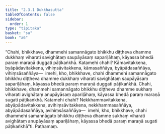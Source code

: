 ```yaml
---
title: "2.3.1 Dukkhasutta"
tableOfContents: false
sidebar:
  order: 1
type: "tipitaka"
basket: "su"
book: "a6"
---
```



<DynamicBreadcrumb />

<Division number="75" book="a6">

<Paragraph number="653" book="a6">
“Chahi, bhikkhave, dhammehi samannāgato bhikkhu diṭṭheva dhamme dukkhaṃ viharati savighātaṃ saupāyāsaṃ sapariḷāhaṃ, kāyassa bhedā paraṃ maraṇā duggati pāṭikaṅkhā. Katamehi chahi? Kāmavitakkena, byāpādavitakkena, vihiṃsāvitakkena, kāmasaññāya, byāpādasaññāya, vihiṃsāsaññāya—  imehi, kho, bhikkhave, chahi dhammehi samannāgato bhikkhu diṭṭheva dhamme dukkhaṃ viharati savighātaṃ saupāyāsaṃ sapariḷāhaṃ, kāyassa bhedā paraṃ maraṇā duggati pāṭikaṅkhā.
</Paragraph>

<Paragraph number="654" book="a6">
Chahi, bhikkhave, dhammehi samannāgato bhikkhu diṭṭheva dhamme sukhaṃ viharati avighātaṃ anupāyāsaṃ apariḷāhaṃ, kāyassa bhedā paraṃ maraṇā sugati pāṭikaṅkhā. Katamehi chahi? Nekkhammavitakkena, abyāpādavitakkena, avihiṃsāvitakkena, nekkhammasaññāya, abyāpādasaññāya, avihiṃsāsaññāya—  imehi, kho, bhikkhave, chahi dhammehi samannāgato bhikkhu diṭṭheva dhamme sukhaṃ viharati avighātaṃ anupāyāsaṃ apariḷāhaṃ, kāyassa bhedā paraṃ maraṇā sugati pāṭikaṅkhā”ti.

</Paragraph>
</Division>

<Paragraph number="655" type="center" book="a6">
Paṭhamaṃ.
</Paragraph>